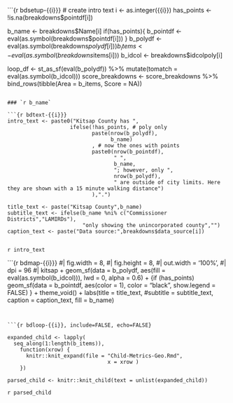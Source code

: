 

```{r bdsetup-{{i}}}
# create intro text
i <- as.integer({{i}})
has_points <- !is.na(breakdowns$pointdf[i])

b_name <- breakdowns$Name[i]
if(has_points){ b_pointdf <- eval(as.symbol(breakdowns$pointdf[i])) }
b_polydf <- eval(as.symbol(breakdowns$polydf[i]))
b_items <- eval(as.symbol(breakdowns$items[i]))
b_idcol <- breakdowns$idcolpoly[i]

loop_df <- st_as_sf(eval(b_polydf)) %>% mutate(tomatch = eval(as.symbol(b_idcol)))
score_breakdowns <- score_breakdowns %>%
  bind_rows(tibble(Area = b_items, Score = NA))
```

### `r b_name`

```{r bdtext-{{i}}}
intro_text <- paste0("Kitsap County has ",
                    ifelse(!has_points, # poly only 
                           paste(nrow(b_polydf), 
                                 b_name)
                           , # now the ones with points
                           paste0(nrow(b_pointdf), 
                                  " ",
                                  b_name, 
                                  "; however, only ",
                                  nrow(b_polydf),
                                  " are outside of city limits. Here they are shown with a 15 minute walking distance")
                           ),".")

title_text <- paste("Kitsap County",b_name)
subtitle_text <- ifelse(b_name %ni% c("Commissioner Districts","LAMIRDs"),
                        "only showing the unincorporated county","")
caption_text <- paste("Data source:",breakdowns$data_source[i])
                    
```


`r intro_text`

```{r bdmap-{{i}}}
#| fig.width = 8,
#| fig.height = 8,
#| out.width = '100%',
#| dpi = 96
#| 
kitsap +
  geom_sf(data = b_polydf, aes(fill = eval(as.symbol(b_idcol))), 
          lwd = 0, alpha = 0.6) +
  {if (has_points) geom_sf(data = b_pointdf, aes(color = 1), 
                           color = "black", show.legend = FALSE) } +
  theme_void() +
  labs(title = title_text,
       #subtitle = subtitle_text,
       caption = caption_text,
       fill = b_name)

```


```{r bdloop-{{i}}, include=FALSE, echo=FALSE}
                                     
expanded_child <- lapply(
  seq_along(1:length(b_items)),
    function(xrow) {
      knitr::knit_expand(file = "Child-Metrics-Geo.Rmd",
                                x = xrow )
    })

parsed_child <- knitr::knit_child(text = unlist(expanded_child))
```

`r parsed_child`


